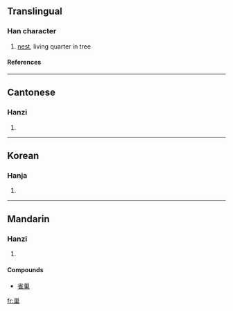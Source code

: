 {{see|巣}}

==Translingual==
===Han character===
{{Han char|rn=47|rad=巛|as=08|sn=11|four=3290<sub>4</sub>|canj=女女田木 (VVWD)}}
# [[nest]], living quarter in tree
====References====
{{Han ref|kx=0324.170|dkj=08696|dj=0625.090|hdz=21098.090|uh=5DE2|ud=24034|bh=B15F|bd=45407}}
----
==Cantonese==
===Hanzi===
{{yue-hanzi|jyut=|y=chau4}}
# {{defn|Cantonese}}
----
==Korean==
===Hanja===
{{ko-hanja|hangeul=소|rv=so|mr=so}}
# {{defn|Korean}}
----
==Mandarin==
===Hanzi===
{{cmn-hanzi|pin=[[cháo]] (chao2)|wg=ch'ao<sup>2</sup>}}
# {{defn|Mandarin}}

====Compounds====
* [[雀巢]]

[[fr:巢]]